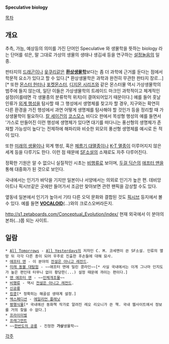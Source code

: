 '''Speculative biology'''

[[목차]]
== 개요 ==
추측, 가늠, 예상등의 의미를 가진 단어인 Speculative 와 생물학을 뜻하는 biology 라는 단어를 섞은, 말 그대로 가상의 생물의 생태나 생김새 등을 연구하는 [[설정놀음]]의 일종.

판타지의 [[드래곤]]이나 [[윳쿠리]]같은 '''[[환상생물학]]'''보다는 좀 더 과학에 근거를 둔다는 점에서 학문적 요소가 있다고 할 수 있다.[* 환상생물학은 과학과 완전히 무관한 판타지 장르...][* 또한 [[몬스터 헌터]]나 [[포켓몬스터]], [[디지몬 시리즈]]와 같은 몬스터물 역시 가상생물학의 범주에 들지 않는데, 일단 이들은 가상생물학의 트레이드 마크인 과학적이고 체계적인 설정(이를테면 각 생물종의 분류학적 위치)이 결여되어있기 때문이다.] 예를 들어 훗날 인류가 [[외계 행성]]을 탐사할 때 그 행성에서 생명체를 찾고자 할 경우, 지구와는 확연히 다른 환경을 가진 행성에서 과연 어떻게 생명체를 탐사해야 할 것인가 등을 정리할 때 가상생물학이 필요하다. [[칼 세이건]]의 [[코스모스]] 비디오 판에서 목성형 행성의 예를 들면서 '가스로 만들어진 이런 행성에 생명체가 있다면 대기를 떠다니는 풍선형의 생명체가 존재할 가능성이 높다'는 전제하에 해파리와 비슷한 외모의 풍선형 생명체를 예시로 든 적이 있다.

또한 [[미래동물|미래의 생물]]이나 외계 행성, 혹은 [[페름기 대멸종]]이나 [[K-T 멸종]]이 이루어지지 않은 세계 등을 다루기도 한다. 이런 점 때문에 [[SF소설]]의 소재로도 자주 다루어진다.

정확한 기원은 알 수 없으니 실질적인 시초는 [[비행류]]로 보이며, [[두걸 딕슨]]의 [[애프터 맨]]을 통해 대중화가 된 것으로 보인다.

국내에서는 인기가 바닥을 기지만 일본이나 서양에서는 의외로 인기가 높은 편. 데비앙아트나 픽시브같은 곳에만 들어가서 조금만 찾아보면 관련 팬픽을 감상할 수도 있다.

옆동네 일본에서 인기가 높아서 기타 다른 오덕 문화와 결합된 것도 [[픽시브]] 등지에서 볼 수 있다. 예를 들면 '''[[VOCALOID]]'''(...)와의 크로스오버라든지.

http://s1.zetaboards.com/Conceptual_Evolution/index/
현재 외국에서 이 분야의 본좌(...)쯤 되는 사이트. 

== 일람 ==
 * [[All Tomorrows]] - [[All Yesterdays]]의 저자인 C. M. 코세멘이 쓴 SF소설. 인류의 멸망 뒤 각각 다른 종이 되어 우주로 진출한 후손들에 대해 묘사.
 * [[애프터 맨]] - 이 분야의 [[전설은 아니고 레전드]].
 * [[미래 동물 대탐험]] - ~~애프터 맨에 밀린 콩라인~~[* 사실 국내에서는 이게 그나마 인지도가 높은 편인데 터무니 없이 황당한(...) 설정 때문에 까이는 편이다.]
 * [[맨 애프터 맨]] - ~~[[인체개조물]]~~
 * [[비행류]] - 역시 [[전설은 아니고 레전드]].
 * [[신공룡]]
 * [[킹콩]][* 정확히는 해골섬 생태계 설정.]
 * [[엑스페디션]] - [[에일리언 플레닛]]
 * [[평행식물]][* 국내에선 동화책 작가로 알려진 레오 리오니가 쓴 책. 국내 웹사이트에서 정보를 거의 찾을 수 없다.]
 * [[프라이미벌]]
 * [[프래그먼트]]
 * ~~[[한반도의 공룡]] - 진정한 '''가상'''생물학~~

[[각주]]
